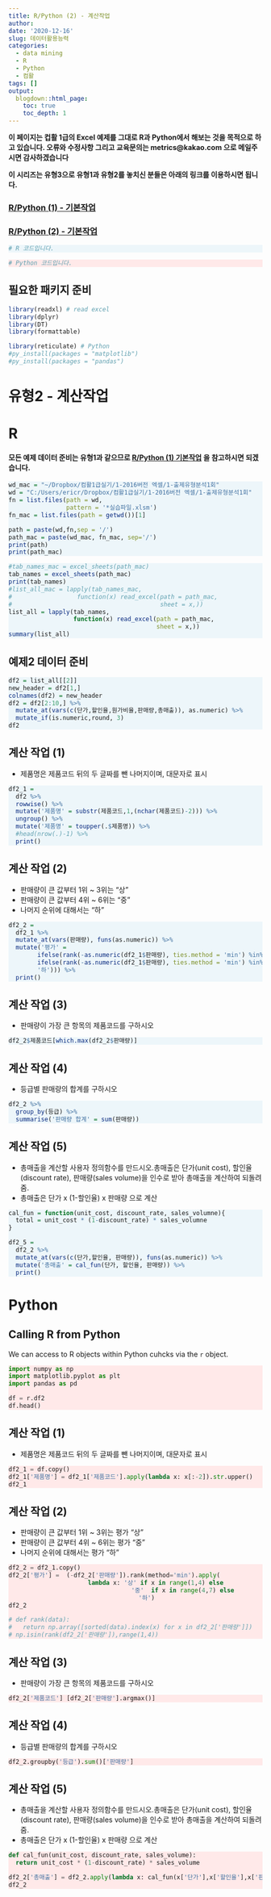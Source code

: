 ```yaml
---
title: R/Python (2) - 계산작업
author:
date: '2020-12-16'
slug: 데이터활용능력
categories:
  - data mining
  - R
  - Python
  - 컴활
tags: []
output:
  blogdown::html_page:
    toc: true
    toc_depth: 1
---
```


<style>
div.rcode pre { background-color:#fffff0; }
div.rcode pre.r { background-color:#EDF6FA; }
</style>

<style>
div.pycode pre { background-color:#fffff0; }
div.pycode pre.python { background-color:#FFE9E9; }
</style>

**이 페이지는 컵활 1급의 Excel 예제를 그대로 R과 Python에서 해보는 것을 목적으로 하고 있습니다. 오류와 수정사항 그리고 교육문의는 metrics@kakao.com 으로 메일주시면 감사하겠습니다**

**이 시리즈는 유형3으로 유형1과 유형2를 놓치신 분들은 아래의 링크를 이용하시면 됩니다.** 

### [R/Python (1) - 기본작업](https://www.rockandroh.com/note/2020/12/10/%EB%8D%B0%EC%9D%B4%ED%84%B0%ED%99%9C%EC%9A%A9%EB%8A%A5%EB%A0%A5/)
### [R/Python (2) - 기본작업](https://www.rockandroh.com/note/2020/12/16/%EB%8D%B0%EC%9D%B4%ED%84%B0%ED%99%9C%EC%9A%A9%EB%8A%A5%EB%A0%A5/)




<div class = "rcode">
```r
# R 코드입니다.
```
</div>

<div class = "pycode">
```python
# Python 코드입니다.
```
</div>


## 필요한 패키지 준비
```r
library(readxl) # read excel
library(dplyr)
library(DT)
library(formattable)

library(reticulate) # Python
#py_install(packages = "matplotlib")
#py_install(packages = "pandas")
```


# 유형2 - 계산작업

# R 

#### 모든 예제 데이터 준비는 유형1과 같으므로 [R/Python (1) 기본작업](https://www.rockandroh.com/note/2020/12/10/%EB%8D%B0%EC%9D%B4%ED%84%B0%ED%99%9C%EC%9A%A9%EB%8A%A5%EB%A0%A5/) 을 참고하시면 되겠습니다.

<div class = "rcode">
```r
wd_mac = "~/Dropbox/컴활1급실기/1-2016버전 엑셀/1-출제유형분석1회"
wd = "C:/Users/ericr/Dropbox/컴활1급실기/1-2016버전 엑셀/1-출제유형분석1회"
fn = list.files(path = wd,
                pattern = '*실습파일.xlsm')
fn_mac = list.files(path = getwd())[1]

path = paste(wd,fn,sep = '/')
path_mac = paste(wd_mac, fn_mac, sep='/')
print(path)
print(path_mac)
```
</div>

<div class = "rcode">
```r
#tab_names_mac = excel_sheets(path_mac)
tab_names = excel_sheets(path_mac)
print(tab_names)
#list_all_mac = lapply(tab_names_mac, 
#                  function(x) read_excel(path = path_mac,
#                                         sheet = x,))
list_all = lapply(tab_names, 
                  function(x) read_excel(path = path_mac,
                                         sheet = x,))
summary(list_all)
```
</div>

## 예제2 데이터 준비

<div class = "rcode">
```r
df2 = list_all[[2]]
new_header = df2[1,]
colnames(df2) = new_header
df2 = df2[2:10,] %>%
  mutate_at(vars(c(단가,할인율,원가비율,판매량,총매출)), as.numeric) %>%
  mutate_if(is.numeric,round, 3)
df2
```
</div>

## 계산 작업 (1)
- 제품명은 제품코드 뒤의 두 글짜를 뺀 나머지이며, 대문자로 표시

<div class = "rcode">
```r
df2_1 = 
  df2 %>%
  rowwise() %>%
  mutate('제품명' = substr(제품코드,1,(nchar(제품코드)-2))) %>%
  ungroup() %>%
  mutate('제품명' = toupper(.$제품명)) %>%
  #head(nrow(.)-1) %>%
  print()
```
</div>


## 계산 작업 (2)
- 판매량이 큰 값부터 1위 ~ 3위는 "상"
- 판매량이 큰 값부터 4위 ~ 6위는 "중"
- 나머지 순위에 대해서는 "하"

<div class = "rcode">
```r
df2_2 = 
  df2_1 %>%
  mutate_at(vars(판매량), funs(as.numeric)) %>%
  mutate('평가' =  
        ifelse(rank(-as.numeric(df2_1$판매량), ties.method = 'min') %in% 1:3, '상',
        ifelse(rank(-as.numeric(df2_1$판매량), ties.method = 'min') %in% 4:6, '중',
        '하'))) %>%
  print()
```
</div>

## 계산 작업 (3)
- 판매량이 가장 큰 항목의 제품코드를 구하시오

<div class = "rcode">
```r
df2_2$제품코드[which.max(df2_2$판매량)]
```
</div>

## 계산 작업 (4)
- 등급별 판매량의 합계를 구하시오

<div class = "rcode">
```r
df2_2 %>%
  group_by(등급) %>%
  summarise('판매량 합계' = sum(판매량))
```
</div>

## 계산 작업 (5)
- 총매출을 계산할 사용자 정의함수를 만드시오.총매출은 단가(unit cost), 할인율(discount rate), 판매량(sales volume)을 인수로 받아 총매출을 계산하여 되돌려줌.
- 총매출은 단가 x (1-할인율) x 판매량 으로 계산

<div class = "rcode">
```r
cal_fun = function(unit_cost, discount_rate, sales_volumne){
  total = unit_cost * (1-discount_rate) * sales_volumne
}

df2_5 =
  df2_2 %>%
  mutate_at(vars(c(단가,할인율, 판매량)), funs(as.numeric)) %>%
  mutate('총매출' = cal_fun(단가, 할인율, 판매량)) %>%
  print()
```
</div>



# Python

## Calling R from Python

We can access to R objects within Python cuhcks via the `r` object. 

<div class = "pycode">
```python
import numpy as np
import matplotlib.pyplot as plt
import pandas as pd

df = r.df2
df.head()
```
</div>


## 계산 작업 (1)
- 제품명은 제품코드 뒤의 두 글짜를 뺀 나머지이며, 대문자로 표시

<div class = "pycode">
```python
df2_1 = df.copy()
df2_1['제품명'] = df2_1['제품코드'].apply(lambda x: x[:-2]).str.upper()
df2_1
```
</div>

## 계산 작업 (2)
- 판매량이 큰 값부터 1위 ~ 3위는 평가 "상"
- 판매량이 큰 값부터 4위 ~ 6위는 평가 "중"
- 나머지 순위에 대해서는         평가 "하"

<div class = "pycode">
```python
df2_2 = df2_1.copy()
df2_2['평가'] =  (-df2_2['판매량']).rank(method='min').apply(
                      lambda x: '상' if x in range(1,4) else 
                                  '중'  if x in range(4,7) else
                                    '하')
df2_2

# def rank(data):
#   return np.array([sorted(data).index(x) for x in df2_2['판매량']])
# np.isin(rank(df2_2['판매량']),range(1,4))
```
</div>

## 계산 작업 (3)
- 판매량이 가장 큰 항목의 제품코드를 구하시오

<div class = "pycode">
```python
df2_2['제품코드'] [df2_2['판매량'].argmax()]
```
</div>

## 계산 작업 (4)
- 등급별 판매량의 합계를 구하시오

<div class = "pycode">
```python
df2_2.groupby('등급').sum()['판매량']
```
</div>

## 계산 작업 (5)
- 총매출을 계산할 사용자 정의함수를 만드시오.총매출은 단가(unit cost), 할인율(discount rate), 판매량(sales volume)을 인수로 받아 총매출을 계산하여 되돌려줌.
- 총매출은 단가 x (1-할인율) x 판매량 으로 계산

<div class = "pycode">
```python
def cal_fun(unit_cost, discount_rate, sales_volume):
  return unit_cost * (1-discount_rate) * sales_volume

df2_2['총매출'] = df2_2.apply(lambda x: cal_fun(x['단가'],x['할인율'],x['판매량']), axis=1)
df2_2
```
</div>



